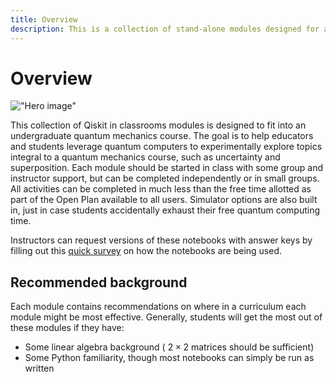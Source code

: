 ```yaml
---
title: Overview
description: This is a collection of stand-alone modules designed for an undergraduate quantum mechanics course.
---
```


# Overview

!["Hero image"](/learning/images/modules/quantum-mechanics/hero.avif)

This collection of Qiskit in classrooms modules is designed to fit into an undergraduate quantum mechanics course. The goal is to help educators and students leverage quantum computers to experimentally explore topics integral to a quantum mechanics course, such as uncertainty and superposition.
Each module should be started in class with some group and instructor support, but can be completed independently or in small groups. All activities can be completed in much less than the free time allotted as part of the Open Plan available to all users. Simulator options are also built in, just in case students accidentally exhaust their free quantum computing time.

Instructors can request versions of these notebooks with answer keys by filling out this [quick survey](https://ibm.biz/classrooms_instructor_key_request) on how the notebooks are being used.

## Recommended background

Each module contains recommendations on where in a curriculum each module might be most effective. Generally, students will get the most out of these modules if they have:

- Some linear algebra background ( $2 \times 2$ matrices should be sufficient)
- Some Python familiarity, though most notebooks can simply be run as written